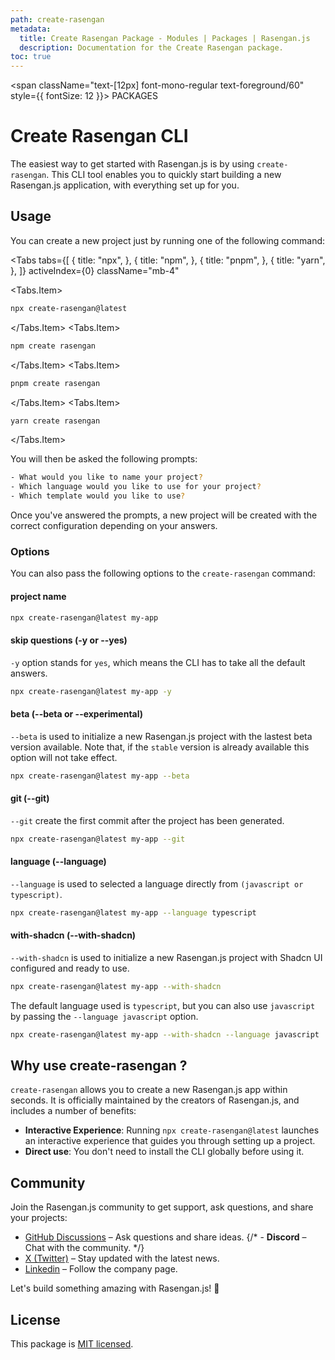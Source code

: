```yaml
---
path: create-rasengan
metadata:
  title: Create Rasengan Package - Modules | Packages | Rasengan.js
  description: Documentation for the Create Rasengan package.
toc: true
---
```



<span className="text-[12px] font-mono-regular text-foreground/60" style={{ fontSize: 12 }}>
  PACKAGES
</span>
# Create Rasengan CLI


The easiest way to get started with Rasengan.js is by using `create-rasengan`. This CLI tool enables you to quickly start building a new Rasengan.js application, with everything set up for you.

## Usage

You can create a new project just by running one of the following command:

<Tabs 
  tabs={[
    {
      title: "npx",
    },
    {
      title: "npm",
    },
    {
      title: "pnpm",
    },
    {
      title: "yarn",
    },
  ]}
  activeIndex={0}
  className="mb-4"
>
<Tabs.Item>
```bash title="Terminal"
npx create-rasengan@latest
```
</Tabs.Item>
<Tabs.Item>
```bash title="Terminal" 
npm create rasengan
```
</Tabs.Item>
<Tabs.Item>
```bash title="Terminal" copy
pnpm create rasengan
```
</Tabs.Item>
<Tabs.Item>
```bash title="Terminal" copy
yarn create rasengan
```
</Tabs.Item>
</Tabs>


You will then be asked the following prompts:

```bash title="Terminal"
- What would you like to name your project?
- Which language would you like to use for your project?
- Which template would you like to use?
```

Once you've answered the prompts, a new project will be created with the correct configuration depending on your answers.

### Options

You can also pass the following options to the `create-rasengan` command:

#### project name 

```bash title="Terminal"
npx create-rasengan@latest my-app
```

#### skip questions (-y or --yes)

`-y` option stands for `yes`, which means the CLI has to take all the default answers.

```bash title="Terminal"
npx create-rasengan@latest my-app -y
```

#### beta (--beta or --experimental)

`--beta` is used to initialize a new Rasengan.js project with the lastest beta version available. Note that, if the `stable` version is already available this option will not take effect.

```bash title="Terminal"
npx create-rasengan@latest my-app --beta
```

#### git (--git)

`--git` create the first commit after the project has been generated.

```bash title="Terminal"
npx create-rasengan@latest my-app --git
```

#### language (--language)

`--language` is used to selected a language directly from `(javascript or typescript)`.

```bash title="Terminal"
npx create-rasengan@latest my-app --language typescript
```

#### with-shadcn (--with-shadcn)

`--with-shadcn` is used to initialize a new Rasengan.js project with Shadcn UI configured and ready to use.

```bash title="Terminal"
npx create-rasengan@latest my-app --with-shadcn
```

The default language used is `typescript`, but you can also use `javascript` by passing the `--language javascript` option.

```bash title="Terminal"
npx create-rasengan@latest my-app --with-shadcn --language javascript
```

## Why use create-rasengan ?

`create-rasengan` allows you to create a new Rasengan.js app within seconds. It is officially maintained by the creators of Rasengan.js, and includes a number of benefits:

- **Interactive Experience**: Running `npx create-rasengan@latest` launches an interactive experience that guides you through setting up a project.
- **Direct use**: You don't need to install the CLI globally before using it.

## Community

Join the Rasengan.js community to get support, ask questions, and share your projects:

- <a href="https://github.com/rasengan-dev/rasenganjs/discussions" target="_blank" rel="noopener noreferrer">GitHub Discussions</a> – Ask questions and share ideas.
{/* - **Discord** – Chat with the community. */}
- <a href="https://x.com/rasenganjs" target="_blank" rel="noopener noreferrer">X (Twitter)</a> – Stay updated with the latest news.
- <a href="https://www.linkedin.com/company/rasenganjs/" target="_blank" rel="noopener noreferrer">Linkedin</a> – Follow the company page.

Let's build something amazing with Rasengan.js! 🚀

## License

This package is [MIT licensed](https://github.com/rasengan-dev/rasenganjs/blob/main/LICENSE).

